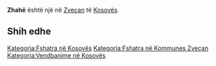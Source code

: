 {{Fshat në 
 | Emri                = Zhahë
 | EmriAlt                = 
 | NAME_SHORT_FORM=      
 | NAME_GENERIC=      
 | NAME_SORT_NAME_RO=      ZHAHE
 | FULL_NAME_RO = Zhahë
 | FULL_NAME_ND_RO=Zhahe
 | SORT_NAME_RG=ZHAHE
 | FULL_NAME_RG=Zhahë
 | FULL_NAME_ND_RG=Zhahe
 | SRP_NAME_SHORT_FORM=      
 | SRP_NAME_GENERIC=      
 | SRP_NAME_SORT_NAME_RO=      
 | SRP_FULL_NAME_RO = 
 | SRP_FULL_NAME_ND_RO=
 | SRP_SORT_NAME_RG=
 | SRP_FULL_NAME_RG=
 | SRP_FULL_NAME_ND_RG=
 | Emri (Rasa dhanore) = 
 | Figura              = 
 | Shteti              = Kosovo
 | Komuna              = Zveçan
 | Kodi postar         = 
 | Sipërfaqja          = 

 | Popullsia           = 

 | Regj. i popullsisë  = 
 | Dend. e popullsisë  = 
 | Faqja zyrtare       = 
 <!--- Koordinatat ----> 
 | Gjerësia            = 42.943333
 | Gjatësia            = 20.867222
 | Lartësia            = 
}}
'''Zhahë''' është një [[]] në [[Zveçan]] të [[Kosovës]].

<!-- == Gjeografia == -->
<!-- == Historia == -->
<!-- == Demografia == -->
== Shih edhe ==
{{Komuna Zveçan}}
{{Kosovo-Administrata-Cung}}

[[Kategoria:Fshatra në Kosovës]]
[[Kategoria:Fshatra në Kommunes Zveçan]]
[[Kategoria:Vendbanime në Kosovës]]
